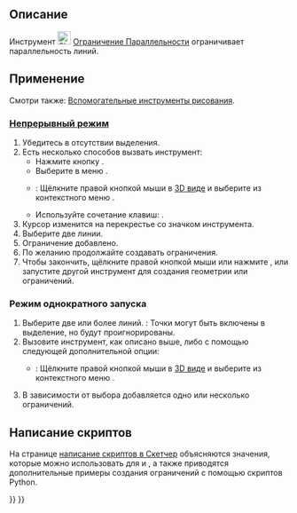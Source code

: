 <languages/>

{{Docnav/ru
|[[Sketcher_ConstrainVertical/ru|Ограничить вертикаль]]
|[[Sketcher_ConstrainPerpendicular/ru|Ограничение перпендикулярности]]
|[[Sketcher_Workbench/ru|Скетчер]]
|IconL=Sketcher_ConstrainVertical.svg
|IconR=Sketcher_ConstrainPerpendicular.svg
|IconC=Workbench_Sketcher.svg
}}

{{GuiCommand/ru
|Name=Sketcher ConstrainParallel
|Name/ru=Скетчер Ограничение Параллельности
|MenuLocation=Эскиз → Ограничения эскиза → Ограничение Параллельности
|Workbenches=[[Sketcher_Workbench/ru|Скетчер]]
|Shortcut={{KEY|P}}
|SeeAlso=
}}

<span id="Description"></span>
== Описание == 

Инструмент [[Image:Sketcher_ConstrainParallel.svg|24px]] [[Sketcher_ConstrainParallel/ru|Ограничение Параллельности]] ограничивает параллельность линий.

<span id="Usage"></span>
== Применение ==

Смотри также: [[Sketcher_Workbench/ru#Drawing_aids|Вспомогательные инструменты рисования]].

<span id="Continue_mode"></span>
=== [[Sketcher_Workbench/ru#Continue_modes|Непрерывный режим]] ===

# Убедитесь в отсутствии выделения.
# Есть несколько способов вызвать инструмент:
#* Нажмите кнопку {{Button|[[Image:Sketcher_ConstrainParallel.svg|16px]] [[Sketcher_ConstrainParallel/ru|Ограничение Параллельности]]}}.
#* Выберите в меню {{MenuCommand|Эскиз → Ограничения эскиза → [[Image:Sketcher_ConstrainParallel.svg|16px]] Ограничение Параллельности}}.
#* {{Version/ru|1.0}}: Щёлкните правой кнопкой мыши в [[3D_view/ru|3D виде]] и выберите из контекстного меню {{MenuCommand|Ограничение → [[Image:Sketcher_ConstrainParallel.svg|16px]]. Ограничение Параллельности}}.
#* Используйте сочетание клавиш: {{KEY|P}}.
# Курсор изменится на перекрестье со значком инструмента.
# Выберите две линии.
# Ограничение добавлено.
# По желанию продолжайте создавать ограничения.
# Чтобы закончить, щёлкните правой кнопкой мыши или нажмите {{KEY|Esc}}, или запустите другой инструмент для создания геометрии или ограничений.

<span id="Run-once_mode"></span>
=== Режим однократного запуска ===

<div class="mw-translate-fuzzy">
# Выберите две или более линий. {{Version/ru|1.0}}: Точки могут быть включены в выделение, но будут проигнорированы.
# Вызовите инструмент, как описано выше, либо с помощью следующей дополнительной опции:
#* {{Version/ru|1.0}}: Щёлкните правой кнопкой мыши в [[3D_view|3D виде]] и выберите из контекстного меню {{MenuCommand|[[Image:Sketcher_ConstrainParallel.svg|16px]] Ограничение Параллельности}}.
# В зависимости от выбора добавляется одно или несколько ограничений.
</div>

<span id="Scripting"></span>
== Написание скриптов ==

{{Code|code=Sketch.addConstraint(Sketcher.Constraint('Parallel', Line1, Line2))}}

На странице [[Sketcher_scripting/ru|написание скриптов в Скетчер]] объясняются значения, которые можно использовать для {{incode|Line1}} и {{incode|Line2}}, а также приводятся дополнительные примеры создания ограничений c помощью скриптов Python.


{{Docnav/ru
|[[Sketcher_ConstrainVertical/ru|Ограничить вертикаль]]
|[[Sketcher_ConstrainPerpendicular/ru|Ограничение перпендикулярности]]
|[[Sketcher_Workbench/ru|Скетчер]]
|IconL=Sketcher_ConstrainVertical.svg
|IconR=Sketcher_ConstrainPerpendicular.svg
|IconC=Workbench_Sketcher.svg
}}

{{Sketcher_Tools_navi{{#translation:}}}}
{{Userdocnavi{{#translation:}}}}